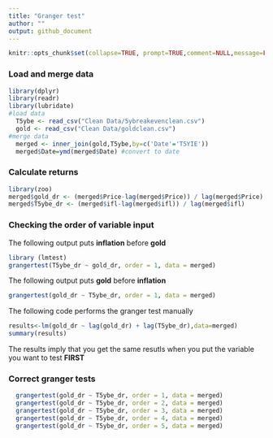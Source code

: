 ```yaml
---
title: "Granger test"
author: "" 
output: github_document
---
```


```r
knitr::opts_chunk$set(collapse=TRUE, prompt=TRUE,comment=NULL,message=FALSE, include=TRUE, warning=FALSE)
```

### Load and merge data
```r
library(dplyr)
library(readr)
library(lubridate)
#load data
  T5ybe <- read_csv("Clean Data/5ybreakevenclean.csv")
  gold <- read_csv("Clean Data/goldclean.csv")
#merge data
  merged <- inner_join(gold,T5ybe,by=c('Date'='T5YIE'))
  merged$Date=ymd(merged$Date) #convert to date
```

### Calculate returns
```r
library(zoo)
merged$gold_dr <- (merged$Price-lag(merged$Price)) / lag(merged$Price)
merged$T5ybe_dr <- (merged$ifl-lag(merged$ifl)) / lag(merged$ifl)
```

### Checking the order of variable input
The following output puts **inflation** before **gold**
```r
library (lmtest)
grangertest(T5ybe_dr ~ gold_dr, order = 1, data = merged) 
```

The following output puts **gold** before **inflation**
```r
grangertest(gold_dr ~ T5ybe_dr, order = 1, data = merged) 
```

The following code performs the granger test manually
```r
results<-lm(gold_dr ~ lag(gold_dr) + lag(T5ybe_dr),data=merged)
summary(results)
```

The results imply that you get the same resutls when you put the variable you want to test **FIRST**

### Correct granger tests
```r
  grangertest(gold_dr ~ T5ybe_dr, order = 1, data = merged) 
  grangertest(gold_dr ~ T5ybe_dr, order = 2, data = merged) 
  grangertest(gold_dr ~ T5ybe_dr, order = 3, data = merged) 
  grangertest(gold_dr ~ T5ybe_dr, order = 4, data = merged) 
  grangertest(gold_dr ~ T5ybe_dr, order = 5, data = merged) 
```
